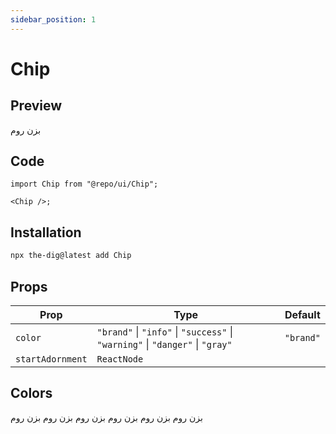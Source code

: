 ```yaml
---
sidebar_position: 1
---
```


# Chip

## Preview


<Container>
  <Chip>بزن روم</Chip>
</Container>

## Code

```tsx
import Chip from "@repo/ui/Chip";

<Chip />;
```

## Installation

```bash
npx the-dig@latest add Chip
```

## Props

| Prop             | Type                                                                          | Default   |
| ---------------- | ----------------------------------------------------------------------------- | --------- |
| `color`          | `"brand"` \| `"info"` \| `"success"` \| `"warning"` \| `"danger"` \| `"gray"` | `"brand"` |
| `startAdornment` | `ReactNode`                                                                   |           |

## Colors

<Container>
  <Chip color="brand">بزن روم</Chip>
</Container>

<Container>
  <Chip color="info">بزن روم</Chip>
</Container>

<Container>
  <Chip color="success">بزن روم</Chip>
</Container>

<Container>
  <Chip color="warning">بزن روم</Chip>
</Container>

<Container>
  <Chip color="danger">بزن روم</Chip>
</Container>

<Container>
  <Chip color="gray">بزن روم</Chip>
</Container>
